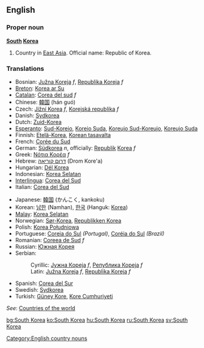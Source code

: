 ==English==
{{wikipedia}}

===Proper noun===
'''[[South]] [[Korea]]'''
# Country in [[East Asia]]. Official name: Republic of Korea.

===Translations===
{{top}}
*Bosnian: [[Južna Koreja]] ''f'', [[Republika Koreja]] ''f''
*[[Breton]]: [[Korea ar Su]]
*[[Catalan]]: [[Corea del sud]] ''f''
*Chinese: [[韓国]] (hán guó)
*Czech: [[Jižní Korea]] ''f'', [[Korejská republika]] ''f''
*Danish: [[Sydkorea]]
*Dutch: [[Zuid-Korea]]
*[[Esperanto]]: [[Sud-Koreio]], [[Koreio Suda]], [[Koreujo Sud-Koreujo]], [[Koreujo Suda]]
*Finnish: [[Etelä-Korea]], [[Korean tasavalta]]
*French: [[Corée du Sud]]
*German: [[Südkorea]] ''n'', officially: [[Republik]] [[Korea]] ''f''
*Greek: [[Νότια Κορέα]] ''f''
*Hebrew: [[דרום קוריאה]] (Drom Kore'a)
*Hungarian: [[Dél Korea]]
*Indonesian: [[Korea Selatan]]
*[[Interlingua]]: [[Corea del Sud]]
*Italian: [[Corea del Sud]]
{{mid}}
*Japanese: [[韓国]] (かんこく, kankoku)
*Korean: [[남한]] (Namhan), [[한국]] (Hanguk: [[Korea]])
*[[Malay]]: [[Korea Selatan]]
*Norwegian: [[Sør-Korea]], [[Republikken Korea]]
*Polish: [[Korea Południowa]]
*Portuguese: [[Coreia do Sul]] ''(Portugal)'', [[Coréia do Sul]] ''(Brazil)''
*Romanian: [[Coreea de Sud]] ''f''
*Russian: [[Южная Корея]]
*Serbian:
*:Cyrillic: [[Јужна Кореја]] ''f'', [[Република Кореја]] ''f''
*:Latin: [[Južna Koreja]] ''f'', [[Republika Koreja]] ''f''
*Spanish: [[Corea del Sur]]
*Swedish: [[Sydkorea]]
*Turkish: [[Güney Kore]], [[Kore Cumhuriyeti]]
{{bottom}}

''See'': [[Countries of the world]]

[[Category:English country nouns]]

[[bg:South Korea]]
[[ko:South Korea]]
[[hu:South Korea]]
[[ru:South Korea]]
[[sv:South Korea]]